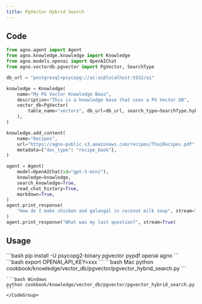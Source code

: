 ```yaml
---
title: PgVector Hybrid Search
---
```


## Code

```python cookbook/knowledge/vector_db/pgvector/pgvector_hybrid_search.py
from agno.agent import Agent
from agno.knowledge.knowledge import Knowledge
from agno.models.openai import OpenAIChat
from agno.vectordb.pgvector import PgVector, SearchType

db_url = "postgresql+psycopg://ai:ai@localhost:5532/ai"

knowledge = Knowledge(
    name="My PG Vector Knowledge Base",
    description="This is a knowledge base that uses a PG Vector DB",
    vector_db=PgVector(
        table_name="vectors", db_url=db_url, search_type=SearchType.hybrid
    ),
)

knowledge.add_content(
    name="Recipes",
    url="https://agno-public.s3.amazonaws.com/recipes/ThaiRecipes.pdf",
    metadata={"doc_type": "recipe_book"},
)

agent = Agent(
    model=OpenAIChat(id="gpt-5-mini"),
    knowledge=knowledge,
    search_knowledge=True,
    read_chat_history=True,
    markdown=True,
)
agent.print_response(
    "How do I make chicken and galangal in coconut milk soup", stream=True
)
agent.print_response("What was my last question?", stream=True)
```

## Usage

<Steps>
  <Snippet file="create-venv-step.mdx" />

  <Step title="Install libraries">
    ```bash
    pip install -U psycopg2-binary pgvector pypdf openai agno
    ```
  </Step>
  <Snippet file="run-pgvector.mdx" />

  <Step title="Set environment variables">
    ```bash
    export OPENAI_API_KEY=xxx
    ```
  </Step>

  <Step title="Run Agent">
    <CodeGroup>
    ```bash Mac
    python cookbook/knowledge/vector_db/pgvector/pgvector_hybrid_search.py
    ```

    ```bash Windows
    python cookbook/knowledge/vector_db/pgvector/pgvector_hybrid_search.py
    ```
    </CodeGroup>
  </Step>
</Steps>